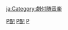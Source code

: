 {{catmore|配樂}}

[[Category:各形式樂曲|P配]]
[[Category:戲劇音樂類型|P配]]
[[Category:戲劇和文學音樂類型|P]]

[[ja:Category:劇付随音楽|ja:Category:劇付随音楽]]